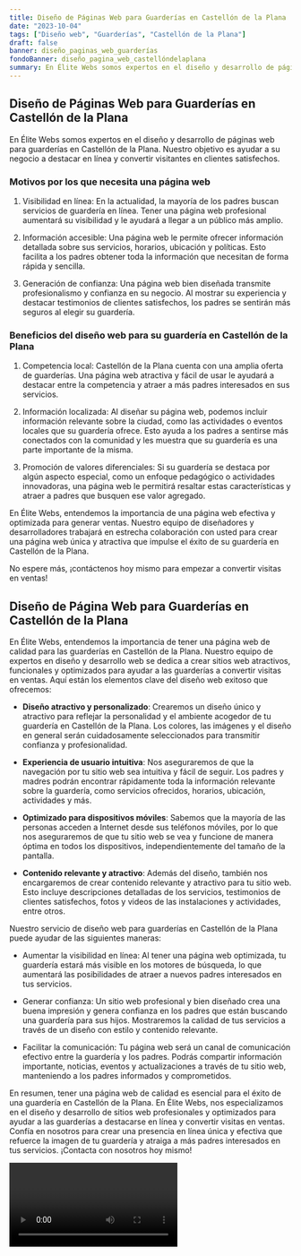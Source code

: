 ```yaml
---
title: Diseño de Páginas Web para Guarderías en Castellón de la Plana
date: "2023-10-04"
tags: ["Diseño web", "Guarderías", "Castellón de la Plana"]
draft: false
banner: diseño_paginas_web_guarderías
fondoBanner: diseño_pagina_web_castellóndelaplana
summary: En Élite Webs somos expertos en el diseño y desarrollo de páginas web para guarderías en Castellón de la Plana. Nuestro objetivo es ayudar a su negocio a destacar en línea y convertir visitantes en clientes satisfechos.
---
```



## Diseño de Páginas Web para Guarderías en Castellón de la Plana

En Élite Webs somos expertos en el diseño y desarrollo de páginas web para guarderías en Castellón de la Plana. Nuestro objetivo es ayudar a su negocio a destacar en línea y convertir visitantes en clientes satisfechos.

### Motivos por los que necesita una página web

1. Visibilidad en línea: En la actualidad, la mayoría de los padres buscan servicios de guardería en línea. Tener una página web profesional aumentará su visibilidad y le ayudará a llegar a un público más amplio.

2. Información accesible: Una página web le permite ofrecer información detallada sobre sus servicios, horarios, ubicación y políticas. Esto facilita a los padres obtener toda la información que necesitan de forma rápida y sencilla.

3. Generación de confianza: Una página web bien diseñada transmite profesionalismo y confianza en su negocio. Al mostrar su experiencia y destacar testimonios de clientes satisfechos, los padres se sentirán más seguros al elegir su guardería.

### Beneficios del diseño web para su guardería en Castellón de la Plana

1. Competencia local: Castellón de la Plana cuenta con una amplia oferta de guarderías. Una página web atractiva y fácil de usar le ayudará a destacar entre la competencia y atraer a más padres interesados en sus servicios.

2. Información localizada: Al diseñar su página web, podemos incluir información relevante sobre la ciudad, como las actividades o eventos locales que su guardería ofrece. Esto ayuda a los padres a sentirse más conectados con la comunidad y les muestra que su guardería es una parte importante de la misma.

3. Promoción de valores diferenciales: Si su guardería se destaca por algún aspecto especial, como un enfoque pedagógico o actividades innovadoras, una página web le permitirá resaltar estas características y atraer a padres que busquen ese valor agregado.

En Élite Webs, entendemos la importancia de una página web efectiva y optimizada para generar ventas. Nuestro equipo de diseñadores y desarrolladores trabajará en estrecha colaboración con usted para crear una página web única y atractiva que impulse el éxito de su guardería en Castellón de la Plana.

No espere más, ¡contáctenos hoy mismo para empezar a convertir visitas en ventas!

<GifSeo />

<Cta />

## Diseño de Página Web para Guarderías en Castellón de la Plana

En Élite Webs, entendemos la importancia de tener una página web de calidad para las guarderías en Castellón de la Plana. Nuestro equipo de expertos en diseño y desarrollo web se dedica a crear sitios web atractivos, funcionales y optimizados para ayudar a las guarderías a convertir visitas en ventas. Aquí están los elementos clave del diseño web exitoso que ofrecemos:

- **Diseño atractivo y personalizado**: Crearemos un diseño único y atractivo para reflejar la personalidad y el ambiente acogedor de tu guardería en Castellón de la Plana. Los colores, las imágenes y el diseño en general serán cuidadosamente seleccionados para transmitir confianza y profesionalidad.

- **Experiencia de usuario intuitiva**: Nos aseguraremos de que la navegación por tu sitio web sea intuitiva y fácil de seguir. Los padres y madres podrán encontrar rápidamente toda la información relevante sobre la guardería, como servicios ofrecidos, horarios, ubicación, actividades y más.

- **Optimizado para dispositivos móviles**: Sabemos que la mayoría de las personas acceden a Internet desde sus teléfonos móviles, por lo que nos aseguraremos de que tu sitio web se vea y funcione de manera óptima en todos los dispositivos, independientemente del tamaño de la pantalla.

- **Contenido relevante y atractivo**: Además del diseño, también nos encargaremos de crear contenido relevante y atractivo para tu sitio web. Esto incluye descripciones detalladas de los servicios, testimonios de clientes satisfechos, fotos y videos de las instalaciones y actividades, entre otros.

Nuestro servicio de diseño web para guarderías en Castellón de la Plana puede ayudar de las siguientes maneras:

- Aumentar la visibilidad en línea: Al tener una página web optimizada, tu guardería estará más visible en los motores de búsqueda, lo que aumentará las posibilidades de atraer a nuevos padres interesados en tus servicios.

- Generar confianza: Un sitio web profesional y bien diseñado crea una buena impresión y genera confianza en los padres que están buscando una guardería para sus hijos. Mostraremos la calidad de tus servicios a través de un diseño con estilo y contenido relevante.

- Facilitar la comunicación: Tu página web será un canal de comunicación efectivo entre la guardería y los padres. Podrás compartir información importante, noticias, eventos y actualizaciones a través de tu sitio web, manteniendo a los padres informados y comprometidos.

En resumen, tener una página web de calidad es esencial para el éxito de una guardería en Castellón de la Plana. En Élite Webs, nos especializamos en el diseño y desarrollo de sitios web profesionales y optimizados para ayudar a las guarderías a destacarse en línea y convertir visitas en ventas. Confía en nosotros para crear una presencia en línea única y efectiva que refuerce la imagen de tu guardería y atraiga a más padres interesados en tus servicios. ¡Contacta con nosotros hoy mismo!

<Video />

<CtaBot job="Guarderías" city="Castellón de la Plana" />

<Gmaps query="Castellón de la Plana+españa+maps" />

